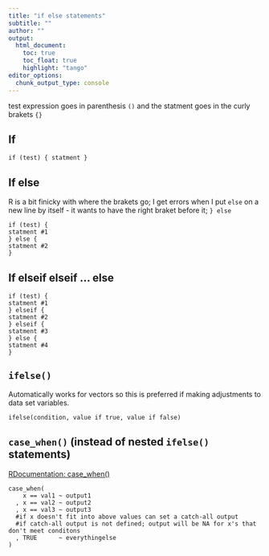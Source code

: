 ```yaml
---
title: "if else statements"
subtitle: "" 
author: ""
output:
  html_document:
    toc: true
    toc_float: true
    highlight: "tango"
editor_options: 
  chunk_output_type: console
---
```


test expression goes in parenthesis `()` and the statment goes in the curly brakets `{}`  

## If 

```
if (test) { statment } 
```


## If else  
R is a bit finicky with where the brakets go; I get errors when I put `else` on a new line by itself - it wants to have the right braket before it; `} else` 
```
if (test) {
statment #1
} else {
statment #2 
}
```

## If elseif elseif ... else 

```
if (test) {
statment #1
} elseif {
statment #2 
} elseif {
statment #3 
} else {
statment #4 
}
```

## `ifelse()`

Automatically works for vectors so this is preferred if making adjustments to data set variables.   

```
ifelse(condition, value if true, value if false)
```

## `case_when()` (instead of nested `ifelse()` statements)

[RDocumentation: case_when()](https://www.rdocumentation.org/packages/dplyr/versions/0.7.8/topics/case_when)

```
case_when(
    x == val1 ~ output1
  , x == val2 ~ output2
  , x == val3 ~ output3
  #if x doesn't fit into above values can set a catch-all output
  #if catch-all output is not defined; output will be NA for x's that don't meet conditons
  , TRUE      ~ everythingelse 
)
```